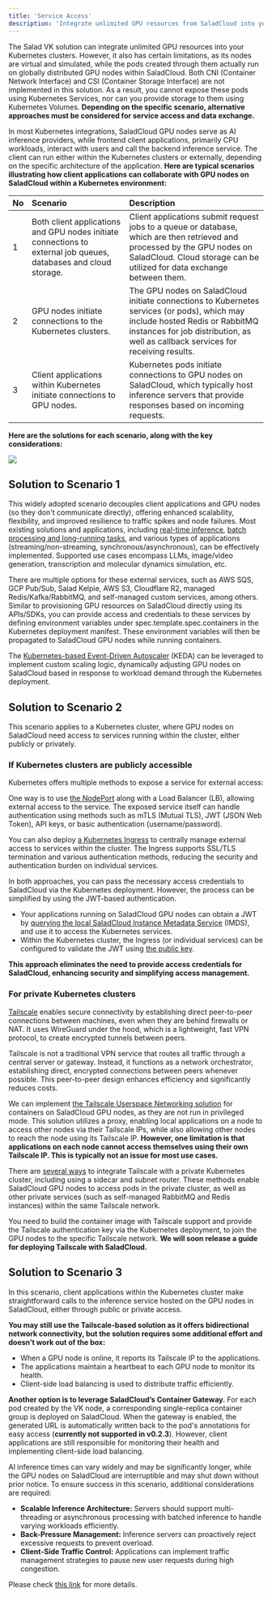 ```yaml
---
title: 'Service Access'
description: 'Integrate unlimited GPU resources from SaladCloud into your Kubernetes clusters'
---
```


The Salad VK solution can integrate unlimited GPU resources into your Kubernetes clusters. However, it also has certain
limitations, as its nodes are virtual and simulated, while the pods created through them actually run on globally
distributed GPU nodes within SaladCloud. Both CNI (Container Network Interface) and CSI (Container Storage Interface)
are not implemented in this solution. As a result, you cannot expose these pods using Kubernetes Services, nor can you
provide storage to them using Kubernetes Volumes. **Depending on the specific scenario, alternative approaches must be
considered for service access and data exchange.**

In most Kubernetes integrations, SaladCloud GPU nodes serve as AI inference providers, while frontend client
applications, primarily CPU workloads, interact with users and call the backend inference service. The client can run
either within the Kubernetes clusters or externally, depending on the specific architecture of the application. **Here
are typical scenarios illustrating how client applications can collaborate with GPU nodes on SaladCloud within a
Kubernetes environment:**

| No  | Scenario                                                                                                         | Description                                                                                                                                                                                                       |
| :-- | :--------------------------------------------------------------------------------------------------------------- | :---------------------------------------------------------------------------------------------------------------------------------------------------------------------------------------------------------------- |
| 1   | Both client applications and GPU nodes initiate connections to external job queues, databases and cloud storage. | Client applications submit request jobs to a queue or database, which are then retrieved and processed by the GPU nodes on SaladCloud. Cloud storage can be utilized for data exchange between them.              |
| 2   | GPU nodes initiate connections to the Kubernetes clusters.                                                       | The GPU nodes on SaladCloud initiate connections to Kubernetes services (or pods), which may include hosted Redis or RabbitMQ instances for job distribution, as well as callback services for receiving results. |
| 3   | Client applications within Kubernetes initiate connections to GPU nodes.                                         | Kubernetes pods initiate connections to GPU nodes on SaladCloud, which typically host inference servers that provide responses based on incoming requests.                                                        |

**Here are the solutions for each scenario, along with the key considerations:**

<img src="/container-engine/images/k8s-service.png" />

## Solution to Scenario 1

This widely adopted scenario decouples client applications and GPU nodes (so they don't communicate directly), offering
enhanced scalability, flexibility, and improved resilience to traffic spikes and node failures. Most existing solutions
and applications, including [real-time inference](/container-engine/how-to-guides/job-processing/build-redis-queue),
[batch processing and long-running tasks](/container-engine/explanation/job-processing/long-running-tasks), and various
types of applications (streaming/non-streaming, synchronous/asynchronous), can be effectively implemented. Supported use
cases encompass LLMs, image/video generation, transcription and molecular dynamics simulation, etc.

There are multiple options for these external services, such as AWS SQS, GCP Pub/Sub, Salad Kelpie, AWS S3, Cloudflare
R2, managed Redis/Kafka/RabbitMQ, and self-managed custom services, among others. Similar to provisioning GPU resources
on SaladCloud directly using its APIs/SDKs, you can provide access and credentials to these services by defining
environment variables under spec.template.spec.containers in the Kubernetes deployment manifest. These environment
variables will then be propagated to SaladCloud GPU nodes while running containers.

The [Kubernetes-based Event-Driven Autoscaler](https://keda.sh/) (KEDA) can be leveraged to implement custom scaling
logic, dynamically adjusting GPU nodes on SaladCloud based in response to workload demand through the Kubernetes
deployment.

## Solution to Scenario 2

This scenario applies to a Kubernetes cluster, where GPU nodes on SaladCloud need access to services running within the
cluster, either publicly or privately.

### If Kubernetes clusters are publicly accessible

Kubernetes offers multiple methods to expose a service for external access:

One way is to use [the NodePort](https://kubernetes.io/docs/concepts/services-networking/service/#type-nodeport) along
with a Load Balancer (LB), allowing external access to the service. The exposed service itself can handle authentication
using methods such as mTLS (Mutual TLS), JWT (JSON Web Token), API keys, or basic authentication (username/password).

You can also deploy [a Kubernetes Ingress](https://kubernetes.io/docs/concepts/services-networking/ingress/) to
centrally manage external access to services within the cluster. The Ingress supports SSL/TLS termination and various
authentication methods, reducing the security and authentication burden on individual services.

In both approaches, you can pass the necessary access credentials to SaladCloud via the Kubernetes deployment. However,
the process can be simplified by using the JWT-based authentication.

- Your applications running on SaladCloud GPU nodes can obtain a JWT by
  [querying the local SaladCloud Instance Metadata Service](/container-engine/how-to-guides/imds/obtaining-an-imds-jwt)
  (IMDS), and use it to access the Kubernetes services.
- Within the Kubernetes cluster, the Ingress (or individual services) can be configured to validate the JWT using
  [the public key](https://matrix-rest-api.salad.com/.well-known/workload-jwks.json).

**This approach eliminates the need to provide access credentials for SaladCloud, enhancing security and simplifying
access management.**

### For private Kubernetes clusters

[Tailscale](https://tailscale.com/) enables secure connectivity by establishing direct peer-to-peer connections between
machines, even when they are behind firewalls or NAT. It uses WireGuard under the hood, which is a lightweight, fast VPN
protocol, to create encrypted tunnels between peers.

Tailscale is not a traditional VPN service that routes all traffic through a central server or gateway. Instead, it
functions as a network orchestrator, establishing direct, encrypted connections between peers whenever possible. This
peer-to-peer design enhances efficiency and significantly reduces costs.

We can implement [the Tailscale Userspace Networking solution](https://tailscale.com/kb/1112/userspace-networking) for
containers on SaladCloud GPU nodes, as they are not run in privileged mode. This solution utilizes a proxy, enabling
local applications on a node to access other nodes via their Tailscale IPs, while also allowing other nodes to reach the
node using its Tailscale IP. **However, one limitation is that applications on each node cannot access themselves using
their own Tailscale IP. This is typically not an issue for most use cases.**

There are [several ways](https://tailscale.com/kb/1185/kubernetes) to integrate Tailscale with a private Kubernetes
cluster, including using a sidecar and subnet router. These methods enable SaladCloud GPU nodes to access pods in the
private cluster, as well as other private services (such as self-managed RabbitMQ and Redis instances) within the same
Tailscale network.

You need to build the container image with Tailscale support and provide the Tailscale authentication key via the
Kubernetes deployment, to join the GPU nodes to the specific Tailscale network. **We will soon release a guide for
deploying Tailscale with SaladCloud.**

## Solution to Scenario 3

In this scenario, client applications within the Kubernetes cluster make straightforward calls to the inference service
hosted on the GPU nodes in SaladCloud, either through public or private access.

**You may still use the Tailscale-based solution as it offers bidirectional network connectivity, but the solution
requires some additional effort and doesn’t work out of the box:**

- When a GPU node is online, it reports its Tailscale IP to the applications.
- The applications maintain a heartbeat to each GPU node to monitor its health.
- Client-side load balancing is used to distribute traffic efficiently.

**Another option is to leverage SaladCloud’s Container Gateway.** For each pod created by the VK node, a corresponding
single-replica container group is deployed on SaladCloud. When the gateway is enabled, the generated URL is
automatically written back to the pod's annotations for easy access (**currently not supported in v0.2.3**). However,
client applications are still responsible for monitoring their health and implementing client-side load balancing.

AI inference times can vary widely and may be significantly longer, while the GPU nodes on SaladCloud are interruptible
and may shut down without prior notice. To ensure success in this scenario, additional considerations are required:

- **Scalable Inference Architecture:** Servers should support multi-threading or asynchronous processing with batched
  inference to handle varying workloads efficiently.
- **Back-Pressure Management:** Inference servers can proactively reject excessive requests to prevent overload.
- **Client-Side Traffic Control:** Applications can implement traffic management strategies to pause new user requests
  during high congestion.

Please check [this link](/container-engine/how-to-guides/job-processing/use-container-gateway#key-considerations) for
more details.
